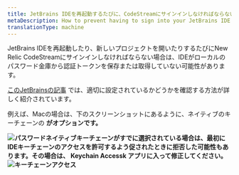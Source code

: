 ```yaml
---
title: JetBrains IDEを再起動するたびに、CodeStreamにサインインしなければならないのはなぜですか？
metaDescription: How to prevent having to sign into your JetBrains IDE every time you restart it.
translationType: machine
---
```




JetBrains IDEを再起動したり、新しいプロジェクトを開いたりするたびにNew Relic CodeStreamにサインインしなければならない場合は、IDEがローカルのパスワード金庫から認証トークンを保存または取得していない可能性があります。

[このJetBrainsの記事](https://www.jetbrains.com/help/idea/reference-ide-settings-password-safe.html) では、適切に設定されているかどうかを確認する方法が詳しく紹介されています。

例えば、Macの場合は、下のスクリーンショットにあるように、ネイティブのキーチェーンの **がオプションです。**

**<img
  alt="パスワード"
  src={jbPasswords}
/>ネイティブキーチェーンがすでに選択されている場合は、最初にIDEキーチェーンのアクセスを許可するよう促されたときに拒否した可能性もあります。その場合は、 **Keychain Access**k アプリに入って修正してください。<img
  alt="キーチェーンアクセス"
  src={keychainAccess}
/>**
